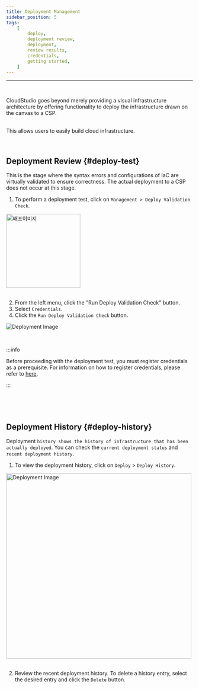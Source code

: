 ```yaml
---
title: Deployment Management
sidebar_position: 5
tags:
    [
        deploy,
        deployment review,
        deployment,
        review results,
        credentials,
        getting started,
    ]
---
```



<hr />
<br />

CloudStudio goes beyond merely providing a visual infrastructure architecture by offering functionality to deploy the infrastructure drawn on the canvas to a CSP.

<br /> This allows users to easily build cloud infrastructure.
<p>&nbsp;</p>

## Deployment Review {#deploy-test}

This is the stage where the syntax errors and configurations of IaC are virtually validated to ensure correctness.
The actual deployment to a CSP does not occur at this stage.

1. To perform a deployment test, click on `Management > Deploy Validation Check`.

<div className={styles.imgWrap}>
    <img src={deploy03} width="200px" alt="배포이미지" />
</div>

<br />

2. From the left menu, click the "Run Deploy Validation Check" button.
3. Select `Credentials`.
4. Click the `Run Deploy Validation Check` button.

<div className={styles.imgWrap}>
    <img src={deploy02} alt="Deployment Image" />
</div>

<p>&nbsp;</p>

:::info

Before proceeding with the deployment test, you must register credentials as a prerequisite. For information on how to register credentials, please refer to [here](/docs/credential/createCredential).

:::

<p>&nbsp;</p>
<p>&nbsp;</p>

## Deployment History {#deploy-history}

Deployment `history shows the history of infrastructure that has been actually deployed`. You can check the `current deployment status` and `recent deployment history`.

1. To view the deployment history, click on `Deploy` > `Deploy History`.

<div className={styles.imgWrap}>
    <img src={deploy01} width="500px" alt="Deployment Image" />
</div>

<br />

2. Review the recent deployment history. To delete a history entry, select the desired entry and click the `Delete` button.
